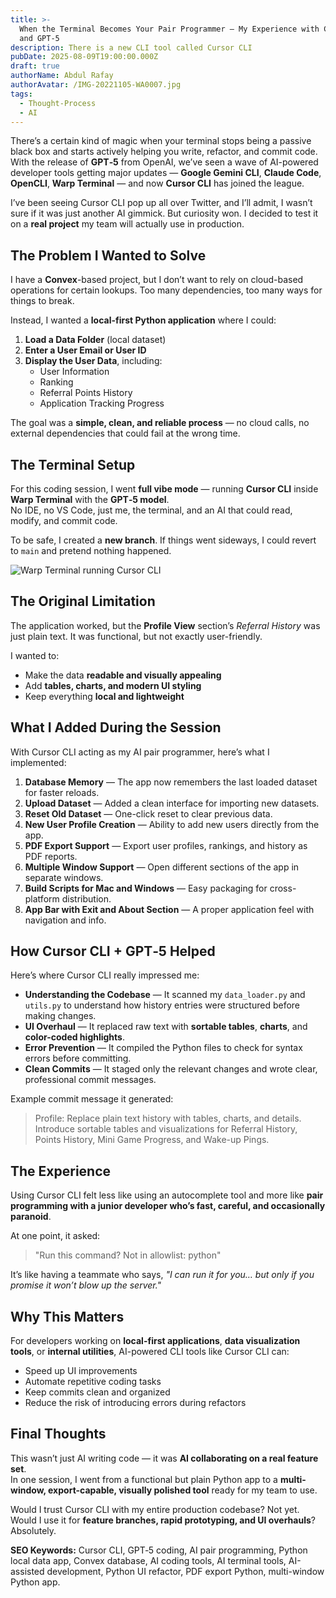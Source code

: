```yaml
---
title: >-
  When the Terminal Becomes Your Pair Programmer — My Experience with Cursor CLI
  and GPT‑5
description: There is a new CLI tool called Cursor CLI
pubDate: 2025-08-09T19:00:00.000Z
draft: true
authorName: Abdul Rafay
authorAvatar: /IMG-20221105-WA0007.jpg
tags:
  - Thought-Process
  - AI
---
```


There’s a certain kind of magic when your terminal stops being a passive black box and starts actively helping you write, refactor, and commit code.\
With the release of **GPT‑5** from OpenAI, we’ve seen a wave of AI-powered developer tools getting major updates — **Google Gemini CLI**, **Claude Code**, **OpenCLI**, **Warp Terminal** — and now **Cursor CLI** has joined the league.

I’ve been seeing Cursor CLI pop up all over Twitter, and I’ll admit, I wasn’t sure if it was just another AI gimmick. But curiosity won. I decided to test it on a **real project** my team will actually use in production.

## The Problem I Wanted to Solve

I have a **Convex**-based project, but I don’t want to rely on cloud-based operations for certain lookups. Too many dependencies, too many ways for things to break.

Instead, I wanted a **local-first Python application** where I could:

1. **Load a Data Folder** (local dataset)
2. **Enter a User Email or User ID**
3. **Display the User Data**, including:
   * User Information
   * Ranking
   * Referral Points History
   * Application Tracking Progress

The goal was a **simple, clean, and reliable process** — no cloud calls, no external dependencies that could fail at the wrong time.

## The Terminal Setup

For this coding session, I went **full vibe mode** — running **Cursor CLI** inside **Warp Terminal** with the **GPT‑5 model**.\
No IDE, no VS Code, just me, the terminal, and an AI that could read, modify, and commit code.

To be safe, I created a **new branch**. If things went sideways, I could revert to `main` and pretend nothing happened.

![Warp Terminal running Cursor CLI](/BlogImages/terminal_look.webp)

## The Original Limitation

The application worked, but the **Profile View** section’s *Referral History* was just plain text. It was functional, but not exactly user-friendly.

I wanted to:

* Make the data **readable and visually appealing**
* Add **tables, charts, and modern UI styling**
* Keep everything **local and lightweight**

## What I Added During the Session

With Cursor CLI acting as my AI pair programmer, here’s what I implemented:

1. **Database Memory** — The app now remembers the last loaded dataset for faster reloads.
2. **Upload Dataset** — Added a clean interface for importing new datasets.
3. **Reset Old Dataset** — One-click reset to clear previous data.
4. **New User Profile Creation** — Ability to add new users directly from the app.
5. **PDF Export Support** — Export user profiles, rankings, and history as PDF reports.
6. **Multiple Window Support** — Open different sections of the app in separate windows.
7. **Build Scripts for Mac and Windows** — Easy packaging for cross-platform distribution.
8. **App Bar with Exit and About Section** — A proper application feel with navigation and info.

## How Cursor CLI + GPT‑5 Helped

Here’s where Cursor CLI really impressed me:

* **Understanding the Codebase** — It scanned my `data_loader.py` and `utils.py` to understand how history entries were structured before making changes.
* **UI Overhaul** — It replaced raw text with **sortable tables**, **charts**, and **color-coded highlights**.
* **Error Prevention** — It compiled the Python files to check for syntax errors before committing.
* **Clean Commits** — It staged only the relevant changes and wrote clear, professional commit messages.

Example commit message it generated:

> Profile: Replace plain text history with tables, charts, and details. Introduce sortable tables and visualizations for Referral History, Points History, Mini Game Progress, and Wake-up Pings.

## The Experience

Using Cursor CLI felt less like using an autocomplete tool and more like **pair programming with a junior developer who’s fast, careful, and occasionally paranoid**.

At one point, it asked:

> "Run this command? Not in allowlist: python"

It’s like having a teammate who says, *"I can run it for you… but only if you promise it won’t blow up the server."*

## Why This Matters

For developers working on **local-first applications**, **data visualization tools**, or **internal utilities**, AI-powered CLI tools like Cursor CLI can:

* Speed up UI improvements
* Automate repetitive coding tasks
* Keep commits clean and organized
* Reduce the risk of introducing errors during refactors

## Final Thoughts

This wasn’t just AI writing code — it was **AI collaborating on a real feature set**.\
In one session, I went from a functional but plain Python app to a **multi-window, export-capable, visually polished tool** ready for my team to use.

Would I trust Cursor CLI with my entire production codebase? Not yet.\
Would I use it for **feature branches, rapid prototyping, and UI overhauls**? Absolutely.

**SEO Keywords:** Cursor CLI, GPT‑5 coding, AI pair programming, Python local data app, Convex database, AI coding tools, AI terminal tools, AI-assisted development, Python UI refactor, PDF export Python, multi-window Python app.
